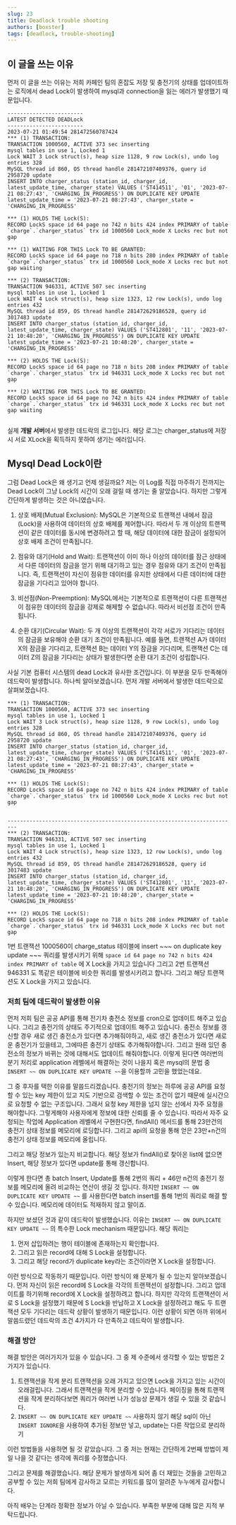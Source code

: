 ```yaml
---
slug: 23
title: Deadlock trouble shooting
authors: [boxster]
tags: [deadlock, trouble-shooting]
---
```


## 이 글을 쓰는 이유
먼저 이 글을 쓰는 이유는 저희 카페인 팀의 혼잡도 저장 및 충전기의 상태를 업데이트하는 로직에서 dead Lock이 발생하여 mysql과 connection을 잃는 에러가 발생했기 때문입니다.

```shell
------------------------
LATEST DETECTED DEADLock
------------------------
2023-07-21 01:49:54 281472560787424
*** (1) TRANSACTION:
TRANSACTION 1000560, ACTIVE 373 sec inserting
mysql tables in use 1, Locked 1
Lock WAIT 3 Lock struct(s), heap size 1128, 9 row Lock(s), undo log entries 328
MySQL thread id 860, OS thread handle 281472107409376, query id 2958720 update
INSERT INTO charger_status (station_id, charger_id, latest_update_time, charger_state) VALUES ('ST414511', '01', '2023-07-21 08:27:43', 'CHARGING_IN_PROGRESS') ON DUPLICATE KEY UPDATE latest_update_time = '2023-07-21 08:27:43', charger_state = 'CHARGING_IN_PROGRESS'

*** (1) HOLDS THE Lock(S):
RECORD LockS space id 64 page no 742 n bits 424 index PRIMARY of table `charge`.`charger_status` trx id 1000560 Lock_mode X Locks rec but not gap

*** (1) WAITING FOR THIS Lock TO BE GRANTED:
RECORD LockS space id 64 page no 718 n bits 280 index PRIMARY of table `charge`.`charger_status` trx id 1000560 Lock_mode X Locks rec but not gap waiting

*** (2) TRANSACTION:
TRANSACTION 946331, ACTIVE 507 sec inserting
mysql tables in use 1, Locked 1
Lock WAIT 4 Lock struct(s), heap size 1323, 12 row Lock(s), undo log entries 432
MySQL thread id 859, OS thread handle 281472629186528, query id 3017483 update
INSERT INTO charger_status (station_id, charger_id, latest_update_time, charger_state) VALUES ('ST412801', '11', '2023-07-21 10:48:20', 'CHARGING_IN_PROGRESS') ON DUPLICATE KEY UPDATE latest_update_time = '2023-07-21 10:48:20', charger_state = 'CHARGING_IN_PROGRESS'

*** (2) HOLDS THE Lock(S):
RECORD LockS space id 64 page no 718 n bits 208 index PRIMARY of table `charge`.`charger_status` trx id 946331 Lock_mode X Locks rec but not gap

*** (2) WAITING FOR THIS Lock TO BE GRANTED:
RECORD LockS space id 64 page no 742 n bits 424 index PRIMARY of table `charge`.`charger_status` trx id 946331 Lock_mode X Locks rec but not gap waiting


```
실제 **개발 서버**에서 발생한 데드락의 로그입니다. 해당 로그는 charger_status에 저장 시 서로 XLock을 획득하지 못하여 생기는 에러입니다.

## Mysql Dead Lock이란

그럼 Dead Lock은 왜 생기고 언제 생길까요?
저는 이 Log를 직접 마주하기 전까지는 Dead Lock이 그냥 Lock의 시간이 오래 걸릴 때 생기는 줄 알았습니다. 하지만 그렇게 간단하게 발생하는 것은 아니였습니다.

1. 상호 배제(Mutual Exclusion): MySQL은 기본적으로 트랜잭션 내에서 잠금(Lock)을 사용하여 데이터의 상호 배제를 제어합니다. 따라서 두 개 이상의 트랜잭션이 같은 데이터를 동시에 변경하려고 할 때, 해당 데이터에 대한 잠금이 설정되어 상호 배제 조건이 만족됩니다.

2. 점유와 대기(Hold and Wait): 트랜잭션이 이미 하나 이상의 데이터를 잠근 상태에서 다른 데이터의 잠금을 얻기 위해 대기하고 있는 경우 점유와 대기 조건이 만족됩니다. 즉, 트랜잭션이 자신이 점유한 데이터를 유지한 상태에서 다른 데이터에 대한 잠금을 기다리고 있어야 합니다.

3. 비선점(Non-Preemption): MySQL에서는 기본적으로 트랜잭션이 다른 트랜잭션이 점유한 데이터의 잠금을 강제로 해제할 수 없습니다. 따라서 비선점 조건이 만족됩니다.

4. 순환 대기(Circular Wait): 두 개 이상의 트랜잭션이 각각 서로가 기다리는 데이터의 잠금을 보유해야 순환 대기 조건이 만족됩니다. 예를 들면, 트랜잭션 A가 데이터 X의 잠금을 기다리고, 트랜잭션 B는 데이터 Y의 잠금을 기다리며, 트랜잭션 C는 데이터 Z의 잠금을 기다리는 상태가 발생한다면 순환 대기 조건이 성립합니다.

사실 기본 컴퓨터 시스템의 dead Lock과 유사한 조건입니다. 이 부분을 모두 만족해야 데드락이 발생합니다.
하나씩 알아보겠습니다. 먼저 개발 서버에서 발생한 데드락으로 살펴보겠습니다.
```shell
*** (1) TRANSACTION:
TRANSACTION 1000560, ACTIVE 373 sec inserting
mysql tables in use 1, Locked 1
Lock WAIT 3 Lock struct(s), heap size 1128, 9 row Lock(s), undo log entries 328
MySQL thread id 860, OS thread handle 281472107409376, query id 2958720 update
INSERT INTO charger_status (station_id, charger_id, latest_update_time, charger_state) VALUES ('ST414511', '01', '2023-07-21 08:27:43', 'CHARGING_IN_PROGRESS') ON DUPLICATE KEY UPDATE latest_update_time = '2023-07-21 08:27:43', charger_state = 'CHARGING_IN_PROGRESS'

*** (1) HOLDS THE Lock(S):
RECORD LockS space id 64 page no 742 n bits 424 index PRIMARY of table `charge`.`charger_status` trx id 1000560 Lock_mode X Locks rec but not gap


-------------------------------------------------------------------------
*** (2) TRANSACTION:
TRANSACTION 946331, ACTIVE 507 sec inserting
mysql tables in use 1, Locked 1
Lock WAIT 4 Lock struct(s), heap size 1323, 12 row Lock(s), undo log entries 432
MySQL thread id 859, OS thread handle 281472629186528, query id 3017483 update
INSERT INTO charger_status (station_id, charger_id, latest_update_time, charger_state) VALUES ('ST412801', '11', '2023-07-21 10:48:20', 'CHARGING_IN_PROGRESS') ON DUPLICATE KEY UPDATE latest_update_time = '2023-07-21 10:48:20', charger_state = 'CHARGING_IN_PROGRESS'

*** (2) HOLDS THE Lock(S):
RECORD LockS space id 64 page no 718 n bits 208 index PRIMARY of table `charge`.`charger_status` trx id 946331 Lock_mode X Locks rec but not gap
```

1번 트랜잭션 1000560이 charge_status 테이블에 insert ~~~ on duplicate key update ~~~ 쿼리를 발생시키기 위해 `space id 64 page no 742 n bits 424 index PRIMARY of table`  에 X Lock을 가지고 있습니다
그리고 2번 트랜잭션 946331 도 똑같은 테이블에 비슷한 쿼리를 발생시키려고 합니다. 그리고 해당 트랜잭션도 X Lock을 가지고 있습니다.

### 저희 팀에 데드락이 발생한 이유
먼저 저희 팀은 공공 API를 통해 전기차 충전소 정보를 cron으로 업데이트 해주고 있습니다.
그리고 충전기의 상태도 주기적으로 업데이트 해주고 있습니다.
충전소 정보를 갱신할 경우 새로 생긴 충전소가 있다면 추가해줘야하고, 새로 생긴 충전소가 있다면 새로운 충전기가 있을테고, 그에따른 충전기 상태도 추가해줘야합니다.
그리고 원래 있던 충전소의 정보가 바뀌는 것에 대해서도 업데이트 해줘야합니다. 이렇게 된다면 여러번의 분기 처리로 application 레벨에서 해결하는 것이 나을지 혹은 mysql의 문법 중 `INSERT ~~ ON DUPLICATE KEY UPDATE ~~`을 이용할까 고민을 했었는데요.

그 중 후자를 택한 이유를 말씀드리겠습니다. 충전기의 정보는 하루에 공공 API를 요청할 수 있는 key 제한이 있고 지도 기반으로 검색할 수 있는 조건이 없기 때문에 실시간으로 요청할 수 없는 구조입니다.
그래서 요청 key 제한을 넘지 않는 선에서 자주 요청을 해야합니다. 그렇게해야 사용자에게 정보에 대한 신뢰를 줄 수 있습니다. 따라서 자주 요청되는 작업에 Application 레벨에서 구현한다면, findAll() 메서드를 통해 23만건의 충전기 상태 정보를 메모리에 로딩합니다. 그리고 api의 요청을 통해 얻은 23만+n건의 충전기 상태 정보를 메모리에 올립니다.

그리고 해당 정보가 있는지 비교합니다. 해당 정보가 findAll()로 찾아온 list에 없으면 Insert, 해당 정보가 있다면 update를 통해 갱신합니다.

이렇게 한다면 총 batch Insert, Update를 통해 2번의 쿼리 + 46만 n건의 충전기 정보를 메모리에 올려 비교하는 연산이 생길 것 입니다.
하지만  `INSERT ~~ ON DUPLICATE KEY UPDATE ~~` 를 사용한다면 batch insert를 통해 1번의 쿼리로 해결 할 수 있습니다. 메모리에 데이터도 적재하지 않고 말이죠.

하지만 보셨던 것과 같이 데드락이 발생했습니다.  이유는 `INSERT ~~ ON DUPLICATE KEY UPDATE ~~` 의 특수한 Lock mechanism 때문입니다. 해당 쿼리는
1. 먼저 삽입하려는 행이 테이블에 존재하는지 확인합니다.
2. 그리고 읽은 record에 대해 S Lock을 설정합니다.
3. 그리고 해당 record가 duplicate key라는 조건이라면 X Lock을 설정합니다.

이런 방식으로 작동하기 때문입니다.
이런 방식이 왜 문제가 될 수 있는지 알아보겠습니다.
먼저 자신이 읽은 record에 S Lock을 각각의 트랜잭션이 설정합니다.
그리고 업데이트를 하기위해 record에 X Lock을 설정하려고 합니다. 하지만 각각의 트랜잭션이 서로 S Lock을 설정했기 때문에 S Lock을 반납하고 X Lock을 설정하려고 해도 두 트랜잭션 모두 기다리는 데드락 상황이 발생하기 때문입니다. 이런 상황이 되면 아까 위에서 말씀드렸던 데드락의 조건 4가지가 다 만족하고 데드락이 발생합니다.

### 해결 방안

해결 방안은 여러가지가 있을 수 있습니다.
그 중 제 수준에서 생각할 수 있는 방법은 2가지가 있습니다.

1. 트랜잭션을 작게 분리
트랜잭션을 오래 가지고 있으면 Lock을 가지고 있는 시간이 오래걸립니다.
그래서 트랜잭션을 작게 분리할 수 있습니다.  페이징을 통해 트랜잭션을 작게 분리하다보면 쿼리가 여러번 나가 성능상 문제가 생길 수 있을 것 같습니다.
2. `INSERT ~~ ON DUPLICATE KEY UPDATE ~~` 사용하지 않기
해당 sql이 아닌 `INSERT IGNORE`을 사용하여 추가된 정보만 넣고, update는 다른 작업으로 분리하기

이런 방법들을 사용하면 될 것 같았습니다. 그 중 저는 현재는 간단하게 2번째 방법이 제일 나을 것 같다는 생각에 쿼리를 수정했습니다.

그리고 문제를 해결했습니다. 해당 문제가 발생하게 되어 좀 더 재밌는 것들을 고민하고 공부할 수 있는 저희 팀에게 감사하고 모르는 키워드를 많이 알려준 누누에게 감사합니다.

아직 배우는 단계라 정확한 정보가 아닐 수 있습니다. 부족한 부분에 대해 많은 지적 부탁드립니다.
